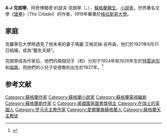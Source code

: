 {{Infobox writer
| name          = A·J·克朗寧<br />{{lang|en|A. J. Cronin}}
| image         = File:A. J. Cronin 1931a.jpg
| caption       = 
| birth_date    = 1896年7月19日
| birth_place   = {{UK}}[[蘇格蘭|蘇格蘭]][[阿蓋爾-比特|阿蓋爾-比特郡]]{{link-en|卡特羅斯|Cardross, Argyll}}
| death_date    = 1981年1月6日（终年84歲）
| death_place   = {{CHE}}[[沃州|沃州]][[蒙特勒|蒙特勒]]
| occupation    = [[医生|医生]]、[[作者|作者]]
| genre         = 小說、短篇小說
| movement      = 
| notable_works = 《堡壘》
| pseudonym     = 
| influences    = 
| influenced    = 
| website       = 
| misc          = 
}}
'''A·J·克朗寧'''，阿奇博爾德·約瑟夫·克朗寧（{{lang|en|Archibald Joseph Cronin}}，{{bd|1896年|7月19日|1981年|1月6日|catIdx=Cronin, A. J.}}），[[蘇格蘭|蘇格蘭]][[醫生|醫生]]、[[小說家|小說家]]，世界著名文學《[[堡壘|堡壘]]》（''The Citadel''）的作者，1919年畢業於[[格拉斯哥大學|格拉斯哥大學]]。

== 家庭 ==
克羅寧在大學時遇見了他未來的妻子瑪麗·艾格尼絲·吉布森，他们於1921年8月31日結婚，成為“醫生夫婦”。

克朗寧成為作家后，他們的兩個兒子（{{link-en|文森特·克罗宁|Vincent Cronin|文森特}}和{{link-en|R·F·帕特里克·克罗宁|R. F. Patrick Cronin|帕特里克}}）分別于1924年和1926年生於[[特雷迪加|特雷迪加]]和[[倫敦|倫敦]]。而他們的小兒子安德魯則出生於1937年。<ref>{{Cite web|url=http://www.gutenberg.cc/article/whebn0000201658/a.%20j.%20cronin|title=A. J. CRONIN BOOK|accessdate=2016-09-30|author=|date=|publisher=|language=en|archive-date=2019-02-15|archive-url=https://web.archive.org/web/20190215134801/http://www.gutenberg.cc/article/whebn0000201658/a.%20j.%20cronin|dead-url=no}}</ref>

==参考文献==
{{reflist}}

{{Authority control}}
{{DEFAULTSORT:Cronin, A. J.}}

[[Category:蘇格蘭作家|Category:蘇格蘭作家]]
[[Category:蘇格蘭小說家|Category:蘇格蘭小說家]]
[[Category:蘇格蘭電視編劇|Category:蘇格蘭電視編劇]]
[[Category:蘇格蘭劇作家|Category:蘇格蘭劇作家]]
[[Category:格拉斯哥大學校友|C]]
[[Category:美國國家圖書獎得主|Category:美國國家圖書獎得主]]
[[Category:在瑞士的英國人|Category:在瑞士的英國人]]
[[Category:罗马天主教作家|Category:罗马天主教作家]]
[[Category:愛爾蘭裔蘇格蘭人|Category:愛爾蘭裔蘇格蘭人]]
[[Category:蘇格蘭天主教徒|Category:蘇格蘭天主教徒]]